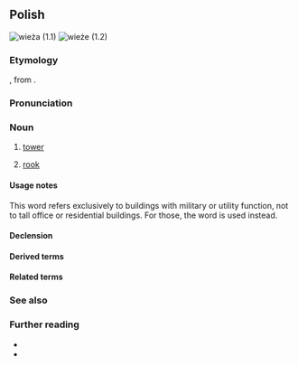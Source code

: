 {{also|wieżą|więżą}}
==Polish==
{{wp|lang=pl}}
[[Image:Zabrze huta wieza cisnien 3.jpg|thumb|wieża (1.1)]]
[[Image:Turm (Schach).jpg|thumb|wieże (1.2)]]

===Etymology===
{{inh+|pl|zlw-opl|wieża}}, from {{inh|pl|sla-pro|*věža}}.

===Pronunciation===
{{pl-p|a=Pl-wieża.ogg}}

===Noun===
{{pl-noun|f|dim=wieżyczka}}

# [[tower]]
# {{lb|pl|chess}} [[rook]]

====Usage notes====
This word refers exclusively to buildings with military or utility function, not to tall office or residential buildings. For those, the word {{m|pl|wieżowiec}} is used instead.

====Declension====
{{pl-decl-noun-f}}

====Derived terms====
{{col3|pl|title=adjective|wieżowy}}
{{col3|pl|title=nouns|wieża Babel|wieża z kości słoniowej}}

====Related terms====
{{col3|pl|wieżówka|wieżowiec}}

===See also===
{{table:chess pieces/pl}}

===Further reading===
* {{R:pl:WSJP}}
* {{R:pl:PWN}}

{{C|pl|Buildings and structures}}